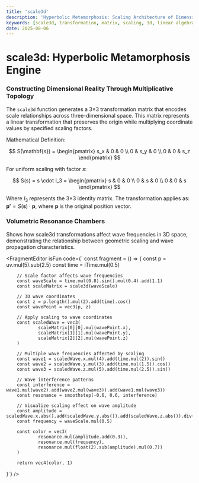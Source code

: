```yaml
---
title: 'scale3d'
description: 'Hyperbolic Metamorphosis: Scaling Architecture of Dimensional Reality'
keywords: [scale3d, transformation, matrix, scaling, 3d, linear algebra, projective geometry]
date: 2025-08-06
---
```



# scale3d: Hyperbolic Metamorphosis Engine

### Constructing Dimensional Reality Through Multiplicative Topology

The `scale3d` function generates a 3×3 transformation matrix that encodes scale relationships across three-dimensional space. This matrix represents a linear transformation that preserves the origin while multiplying coordinate values by specified scaling factors.

Mathematical Definition:

$$
S(\mathbf{s}) = \begin{pmatrix}
s_x & 0 & 0 \\
0 & s_y & 0 \\
0 & 0 & s_z
\end{pmatrix}
$$

For uniform scaling with factor $s$:

$$
S(s) = s \cdot I_3 = \begin{pmatrix}
s & 0 & 0 \\
0 & s & 0 \\
0 & 0 & s
\end{pmatrix}
$$

Where $I_3$ represents the 3×3 identity matrix. The transformation applies as: $\mathbf{p'} = S(\mathbf{s}) \cdot \mathbf{p}$, where $\mathbf{p}$ is the original position vector.

### Volumetric Resonance Chambers

Shows how scale3d transformations affect wave frequencies in 3D space, demonstrating the relationship between geometric scaling and wave propagation characteristics.

<FragmentEditor
        isFun
        code={`
const fragment = () => {
        const p = uv.mul(5).sub(2.5)
        const time = iTime.mul(0.5)

        // Scale factor affects wave frequencies
        const waveScale = time.mul(0.8).sin().mul(0.4).add(1.1)
        const scaleMatrix = scale3d(waveScale)

        // 3D wave coordinates
        const z = p.length().mul(2).add(time).cos()
        const wavePoint = vec3(p, z)

        // Apply scaling to wave coordinates
        const scaledWave = vec3(
                scaleMatrix[0][0].mul(wavePoint.x),
                scaleMatrix[1][1].mul(wavePoint.y),
                scaleMatrix[2][2].mul(wavePoint.z)
        )

        // Multiple wave frequencies affected by scaling
        const wave1 = scaledWave.x.mul(4).add(time.mul(2)).sin()
        const wave2 = scaledWave.y.mul(3).add(time.mul(1.5)).cos()
        const wave3 = scaledWave.z.mul(5).add(time.mul(2.5)).sin()

        // Wave interference patterns
        const interference = wave1.mul(wave2).add(wave2.mul(wave3)).add(wave1.mul(wave3))
        const resonance = smoothstep(-0.6, 0.6, interference)

        // Visualize scaling effect on wave amplitude
        const amplitude = scaledWave.x.abs().add(scaledWave.y.abs()).add(scaledWave.z.abs()).div(6)
        const frequency = waveScale.mul(0.5)

        const color = vec3(
                resonance.mul(amplitude.add(0.3)),
                resonance.mul(frequency),
                resonance.mul(float(2).sub(amplitude).mul(0.7))
        )

        return vec4(color, 1)

}`}
/>
